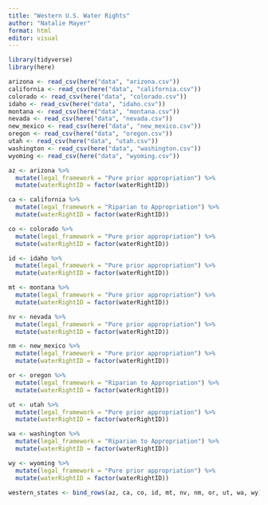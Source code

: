 ```yaml
---
title: "Western U.S. Water Rights"
author: "Natalie Mayer"
format: html
editor: visual
---
```


```r
library(tidyverse)
library(here)

arizona <- read_csv(here("data", "arizona.csv"))
california <- read_csv(here("data", "california.csv"))
colorado <- read_csv(here("data", "colorado.csv"))
idaho <- read_csv(here("data", "idaho.csv"))
montana <- read_csv(here("data", "montana.csv"))
nevada <- read_csv(here("data", "nevada.csv"))
new_mexico <- read_csv(here("data", "new_mexico.csv"))
oregon <- read_csv(here("data", "oregon.csv"))
utah <- read_csv(here("data", "utah.csv"))
washington <- read_csv(here("data", "washington.csv"))
wyoming <- read_csv(here("data", "wyoming.csv"))
```

```r
az <- arizona %>%
  mutate(legal_framework = "Pure prior appropriation") %>%
  mutate(waterRightID = factor(waterRightID))

ca <- california %>%
  mutate(legal_framework = "Riparian to Appropriation") %>%
  mutate(waterRightID = factor(waterRightID))

co <- colorado %>%
  mutate(legal_framework = "Pure prior appropriation") %>%
  mutate(waterRightID = factor(waterRightID))

id <- idaho %>%
  mutate(legal_framework = "Pure prior appropriation") %>%
  mutate(waterRightID = factor(waterRightID))

mt <- montana %>%
  mutate(legal_framework = "Pure prior appropriation") %>%
  mutate(waterRightID = factor(waterRightID))

nv <- nevada %>%
  mutate(legal_framework = "Pure prior appropriation") %>%
  mutate(waterRightID = factor(waterRightID))

nm <- new_mexico %>%
  mutate(legal_framework = "Pure prior appropriation") %>%
  mutate(waterRightID = factor(waterRightID))

or <- oregon %>%
  mutate(legal_framework = "Riparian to Appropriation") %>%
  mutate(waterRightID = factor(waterRightID))

ut <- utah %>%
  mutate(legal_framework = "Pure prior appropriation") %>%
  mutate(waterRightID = factor(waterRightID))

wa <- washington %>%
  mutate(legal_framework = "Riparian to Appropriation") %>%
  mutate(waterRightID = factor(waterRightID))

wy <- wyoming %>%
  mutate(legal_framework = "Pure prior appropriation") %>%
  mutate(waterRightID = factor(waterRightID))
```

```r
western_states <- bind_rows(az, ca, co, id, mt, nv, nm, or, ut, wa, wy)
```

